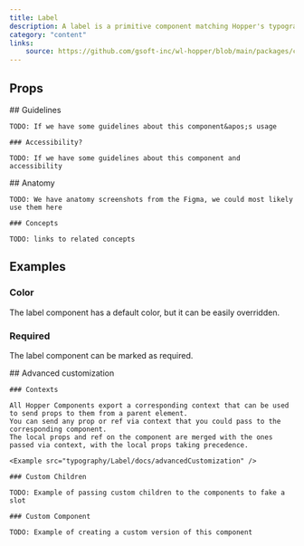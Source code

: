 ```yaml
---
title: Label
description: A label is a primitive component matching Hopper's typography type scale.
category: "content"
links:
    source: https://github.com/gsoft-inc/wl-hopper/blob/main/packages/components/src/typography/Label/src/Label.tsx
---
```

<Example src="typography/Label/docs/preview" isOpen />

## Props

<PropTable component="Label" />

<FeatureFlag flag="next">
    ## Guidelines

    TODO: If we have some guidelines about this component&apos;s usage

    ### Accessibility?

    TODO: If we have some guidelines about this component and accessibility
</FeatureFlag>

<FeatureFlag flag="rc">
    ## Anatomy

    TODO: We have anatomy screenshots from the Figma, we could most likely use them here

    ### Concepts

    TODO: links to related concepts
</FeatureFlag>

## Examples

### Color
The label component has a default color, but it can be easily overridden.

<Example src="typography/Label/docs/color" />

### Required
The label component can be marked as required.

<Example src="typography/Label/docs/required" />

<FeatureFlag flag="next">
    ## Advanced customization

    ### Contexts

    All Hopper Components export a corresponding context that can be used to send props to them from a parent element.
    You can send any prop or ref via context that you could pass to the corresponding component.
    The local props and ref on the component are merged with the ones passed via context, with the local props taking precedence.

    <Example src="typography/Label/docs/advancedCustomization" />

    ### Custom Children

    TODO: Example of passing custom children to the components to fake a slot

    ### Custom Component

    TODO: Example of creating a custom version of this component
</FeatureFlag>
